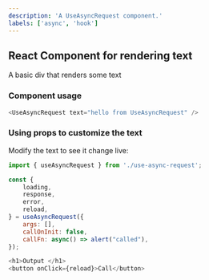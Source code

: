 ```yaml
---
description: 'A UseAsyncRequest component.'
labels: ['async', 'hook']
---
```



## React Component for rendering text

A basic div that renders some text

### Component usage
```js
<UseAsyncRequest text="hello from UseAsyncRequest" />
```

### Using props to customize the text

Modify the text to see it change live:
```js
import { useAsyncRequest } from './use-async-request';

const {
    loading,
    response,
    error,
    reload,
} = useAsyncRequest({
    args: [],
    callOnInit: false,
    callFn: async() => alert("called"),
});

<h1>Output </h1>
<button onClick={reload}>Call</button>
```
